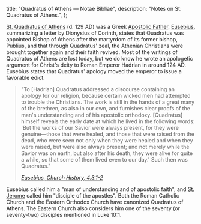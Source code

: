   title: "Quadratus of Athens — Notae Bibliae",
  description: "Notes on St. Quadratus of Athens.",
};

<Initial text="Quadratus of Athens" />

[St. Quadratus of Athens](/glossary/names#quadratus) (d. 129 AD) was a Greek [Apostolic Father](/people/saints/apostolic-fathers). [Eusebius](/people/scholars/eusebius), summarizing a letter by Dionysius of Corinth, states that Quadratus was appointed Bishop of Athens after the martyrdom of its former bishop, Publius, and that through Quadratus' zeal, the Athenian Christians were brought together again and their faith revived. Most of the writings of Quadratus of Athens are lost today, but we do know he wrote an apologetic argument for Christ's deity to Roman Emperor Hadrian in around 124 AD. Eusebius states that Quadratus' apology moved the emperor to issue a favorable edict.

> "To [Hadrian] Quadratus addressed a discourse containing an apology for our religion, because certain wicked men had attempted to trouble the Christians. The work is still in the hands of a great many of the brethren, as also in our own, and furnishes clear proofs of the man's understanding and of his apostolic orthodoxy. [Quadratus] himself reveals the early date at which he lived in the following words: 'But the works of our Savior were always present, for they were genuine—those that were healed, and those that were raised from the dead, who were seen not only when they were healed and when they were raised, but were also always present; and not merely while the Savior was on earth, but also after his death, they were alive for quite a while, so that some of them lived even to our day.' Such then was Quadratus."
>
> <cite>[Eusebius, *Church History*, 4.3.1-2](https://www.newadvent.org/fathers/250104.htm)</cite>

Eusebius called him a "man of understanding and of apostolic faith", and [St. Jerome](/people/saints/latin-fathers/jerome-of-stridon) called him "disciple of the apostles". Both the Roman Catholic Church and the Eastern Orthodox Church have canonized Quadratus of Athens. The Eastern Church also considers him one of the seventy (or seventy-two) disciples mentioned in Luke 10:1.
